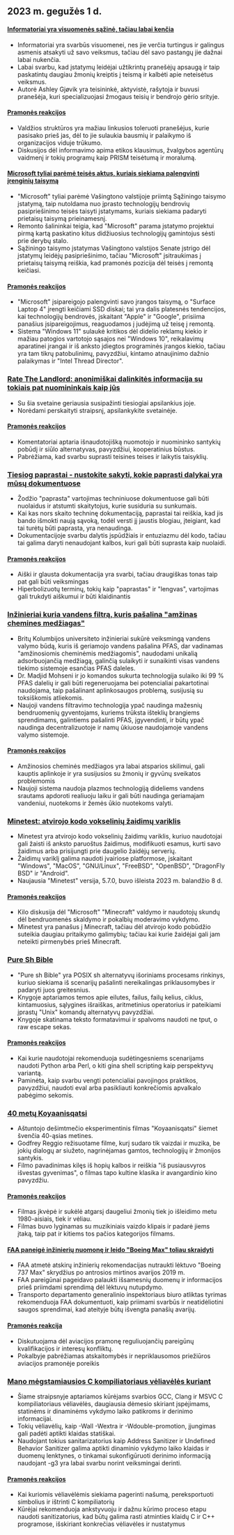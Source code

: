 

<CallToAction />

<Steps>

## 2023 m. gegužės 1 d.

#### [Informatoriai yra visuomenės sąžinė, tačiau labai kenčia](https://covertactionmagazine.com/2023/04/25/whistleblowers-are-the-conscience-of-society-yet-suffer-gravely-for-trying-to-hold-the-rich-and-powerful-accountable-for-their-sins/)

- Informatoriai yra svarbūs visuomenei, nes jie verčia turtingus ir galingus asmenis atsakyti už savo veiksmus, tačiau dėl savo pastangų jie dažnai labai nukenčia.
- Labai svarbu, kad įstatymų leidėjai užtikrintų pranešėjų apsaugą ir taip paskatintų daugiau žmonių kreiptis į teismą ir kalbėti apie neteisėtus veiksmus.
- Autorė Ashley Gjøvik yra teisininkė, aktyvistė, rašytoja ir buvusi pranešėja, kuri specializuojasi žmogaus teisių ir bendrojo gėrio srityje.

#### [Pramonės reakcijos](http://news.ycombinator.com/item?id=35762780)

- Valdžios struktūros yra mažiau linkusios toleruoti pranešėjus, kurie pasisako prieš jas, dėl to jie sulaukia bausmių ir palaikymo iš organizacijos viduje trūkumo.
- Diskusijos dėl informavimo apima etikos klausimus, žvalgybos agentūrų vaidmenį ir tokių programų kaip PRISM teisėtumą ir moralumą.

#### [Microsoft tyliai parėmė teisės aktus, kuriais siekiama palengvinti įrenginių taisymą](https://grist.org/technology/microsoft-right-to-repair-quietly-supported-legislation-to-make-it-easier-to-fix-devices-heres-why-thats-a-big-deal/)

- "Microsoft" tyliai parėmė Vašingtono valstijoje priimtą Sąžiningo taisymo įstatymą, taip nutoldama nuo įprasto technologijų bendrovių pasipriešinimo teisės taisyti įstatymams, kuriais siekiama padaryti prietaisų taisymą prieinamesnį.
- Remonto šalininkai teigia, kad "Microsoft" parama įstatymo projektui pirmą kartą paskatino kitus didžiuosius technologijų gamintojus sėsti prie derybų stalo.
- Sąžiningo taisymo įstatymas Vašingtono valstijos Senate įstrigo dėl įstatymų leidėjų pasipriešinimo, tačiau "Microsoft" įsitraukimas į prietaisų taisymą reiškia, kad pramonės pozicija dėl teisės į remontą keičiasi.

#### [Pramonės reakcijos](http://news.ycombinator.com/item?id=35758842)

- "Microsoft" įsipareigojo palengvinti savo įrangos taisymą, o "Surface Laptop 4" įrengti keičiami SSD diskai; tai yra dalis platesnės tendencijos, kai technologijų bendrovės, įskaitant "Apple" ir "Google", prisiima panašius įsipareigojimus, reaguodamos į judėjimą už teisę į remontą.
- Sistema "Windows 11" sulaukė kritikos dėl didelio reklamų kiekio ir mažiau patogios vartotojo sąsajos nei "Windows 10", reikalavimų aparatinei įrangai ir iš anksto įdiegtos programinės įrangos kiekio, tačiau yra tam tikrų patobulinimų, pavyzdžiui, kintamo atnaujinimo dažnio palaikymas ir "Intel Thread Director".

### [Rate The Landlord: anonimiškai dalinkitės informacija su tokiais pat nuomininkais kaip jūs](https://ratethelandlord.org)

- Su šia svetaine geriausia susipažinti tiesiogiai apsilankius joje.
- Norėdami perskaityti straipsnį, apsilankykite svetainėje.

#### [Pramonės reakcijos](http://news.ycombinator.com/item?id=35759016)

- Komentatoriai aptaria išnaudotojišką nuomotojo ir nuomininko santykių pobūdį ir siūlo alternatyvas, pavyzdžiui, kooperatinius būstus.
- Pabrėžiama, kad svarbu suprasti teisines teises ir laikytis taisyklių.

### [Tiesiog paprastai - nustokite sakyti, kokie paprasti dalykai yra mūsų dokumentuose](https://justsimply.dev/)

- Žodžio "paprasta" vartojimas techniniuose dokumentuose gali būti nuolaidus ir atstumti skaitytojus, kurie susiduria su sunkumais.
- Kai kas nors skaito techninę dokumentaciją, paprastai tai reiškia, kad jis bando išmokti naują sąvoką, todėl versti jį jaustis blogiau, įteigiant, kad tai turėtų būti paprasta, yra nenaudinga.
- Dokumentacijoje svarbu dalytis įspūdžiais ir entuziazmu dėl kodo, tačiau tai galima daryti nenaudojant kalbos, kuri gali būti suprasta kaip nuolaidi.

#### [Pramonės reakcijos](http://news.ycombinator.com/item?id=35759449)

- Aiški ir glausta dokumentacija yra svarbi, tačiau draugiškas tonas taip pat gali būti veiksmingas
- Hiperbolizuotų terminų, tokių kaip "paprastas" ir "lengvas", vartojimas gali trukdyti aiškumui ir būti klaidinantis

### [Inžinieriai kuria vandens filtrą, kuris pašalina "amžinas chemines medžiagas"](https://news.ubc.ca/2023/03/22/new-ubc-water-treatment-zaps-forever-chemicals-for-good/)

- Britų Kolumbijos universiteto inžinieriai sukūrė veiksmingą vandens valymo būdą, kuris iš geriamojo vandens pašalina PFAS, dar vadinamas "amžinosiomis cheminėmis medžiagomis", naudodami unikalią adsorbuojančią medžiagą, galinčią sulaikyti ir sunaikinti visas vandens tiekimo sistemoje esančias PFAS daleles.
- Dr. Madjid Mohseni ir jo komandos sukurta technologija sulaiko iki 99 % PFAS dalelių ir gali būti regeneruojama bei potencialiai pakartotinai naudojama, taip pašalinant aplinkosaugos problemą, susijusią su toksiškomis atliekomis.
- Naujoji vandens filtravimo technologija ypač naudinga mažesnių bendruomenių gyventojams, kuriems trūksta išteklių brangiems sprendimams, galintiems pašalinti PFAS, įgyvendinti, ir būtų ypač naudinga decentralizuotoje ir namų ūkiuose naudojamoje vandens valymo sistemoje.

#### [Pramonės reakcijos](http://news.ycombinator.com/item?id=35764476)

- Amžinosios cheminės medžiagos yra labai atsparios skilimui, gali kauptis aplinkoje ir yra susijusios su žmonių ir gyvūnų sveikatos problemomis
- Naujoji sistema naudoja plazmos technologiją dideliems vandens srautams apdoroti realiuoju laiku ir gali būti naudinga geriamajam vandeniui, nuotekoms ir žemės ūkio nuotekoms valyti.

### [Minetest: atvirojo kodo vokselinių žaidimų variklis](https://www.minetest.net/)

- Minetest yra atvirojo kodo vokselinių žaidimų variklis, kuriuo naudotojai gali žaisti iš anksto paruoštus žaidimus, modifikuoti esamus, kurti savo žaidimus arba prisijungti prie daugelio žaidėjų serverių.
- Žaidimų variklį galima naudoti įvairiose platformose, įskaitant "Windows", "MacOS", "GNU/Linux", "FreeBSD", "OpenBSD", "DragonFly BSD" ir "Android".
- Naujausia "Minetest" versija, 5.7.0, buvo išleista 2023 m. balandžio 8 d.

#### [Pramonės reakcijos](http://news.ycombinator.com/item?id=35766570)

- Kilo diskusija dėl "Microsoft" "Minecraft" valdymo ir naudotojų skundų dėl bendruomenės skaldymo ir pokalbių moderavimo vykdymo.
- Minetest yra panašus į Minecraft, tačiau dėl atvirojo kodo pobūdžio suteikia daugiau pritaikymo galimybių; tačiau kai kurie žaidėjai gali jam neteikti pirmenybės prieš Minecraft.

### [Pure Sh Bible](https://github.com/dylanaraps/pure-sh-bible)

- "Pure sh Bible" yra POSIX sh alternatyvų išoriniams procesams rinkinys, kuriuo siekiama iš scenarijų pašalinti nereikalingas priklausomybes ir padaryti juos greitesnius.
- Knygoje aptariamos temos apie eilutes, failus, failų kelius, ciklus, kintamuosius, sąlygines išraiškas, aritmetinius operatorius ir pateikiami įprastų "Unix" komandų alternatyvų pavyzdžiai.
- Knygoje skatinama teksto formatavimui ir spalvoms naudoti ne tput, o raw escape sekas.

#### [Pramonės reakcijos](http://news.ycombinator.com/item?id=35765707)

- Kai kurie naudotojai rekomenduoja sudėtingesniems scenarijams naudoti Python arba Perl, o kiti gina shell scripting kaip perspektyvų variantą.
- Paminėta, kaip svarbu vengti potencialiai pavojingos praktikos, pavyzdžiui, naudoti eval arba pasikliauti konkrečiomis apvalkalo pabėgimo sekomis.

### [40 metų Koyaanisqatsi](https://www.thecurb.com.au/40-years-of-koyaanisqatsi/)

- Aštuntojo dešimtmečio eksperimentinis filmas "Koyaanisqatsi" šiemet švenčia 40-ąsias metines.
- Godfrey Reggio režisuotame filme, kurį sudaro tik vaizdai ir muzika, be jokių dialogų ar siužeto, nagrinėjamas gamtos, technologijų ir žmonijos santykis.
- Filmo pavadinimas kilęs iš hopių kalbos ir reiškia "iš pusiausvyros išvestas gyvenimas", o filmas tapo kultine klasika ir avangardinio kino pavyzdžiu.

#### [Pramonės reakcijos](http://news.ycombinator.com/item?id=35764584)

- Filmas įkvėpė ir sukėlė atgarsį daugeliui žmonių tiek jo išleidimo metu 1980-aisiais, tiek ir vėliau.
- Filmas buvo lyginamas su muzikiniais vaizdo klipais ir padarė jiems įtaką, taip pat ir kitiems tos pačios kategorijos filmams.

#### [FAA paneigė inžinierių nuomonę ir leido "Boeing Max" toliau skraidyti](https://apnews.com/article/boeing-max-crashes-faa-ea8fac0ad2758b08c58d2d64756fbf37)

- FAA atmetė atskirų inžinierių rekomendacijas nutraukti lėktuvo "Boeing 737 Max" skrydžius po antrosios mirtinos avarijos 2019 m.
- FAA pareigūnai pageidavo palaukti išsamesnių duomenų ir informacijos prieš priimdami sprendimą dėl lėktuvų nutupdymo.
- Transporto departamento generalinio inspektoriaus biuro atliktas tyrimas rekomenduoja FAA dokumentuoti, kaip priimami svarbūs ir neatidėliotini saugos sprendimai, kad ateityje būtų išvengta panašių avarijų.

#### [Pramonės reakcija](http://news.ycombinator.com/item?id=35761706)

- Diskutuojama dėl aviacijos pramonę reguliuojančių pareigūnų kvalifikacijos ir interesų konfliktų.
- Pokalbyje pabrėžiamas atskaitomybės ir nepriklausomos priežiūros aviacijos pramonėje poreikis

### [Mano mėgstamiausios C kompiliatoriaus vėliavėlės kuriant](https://nullprogram.com/blog/2023/04/29/)

- Šiame straipsnyje aptariamos kūrėjams svarbios GCC, Clang ir MSVC C kompiliatoriaus vėliavėlės, daugiausia dėmesio skiriant įspėjimams, statinėms ir dinaminėms vykdymo laiko patikroms ir derinimo informacijai.
- Tokių vėliavėlių, kaip -Wall -Wextra ir -Wdouble-promotion, įjungimas gali padėti aptikti klaidas statiškai.
- Naudojant tokius sanitarizatorius kaip Address Sanitizer ir Undefined Behavior Sanitizer galima aptikti dinaminio vykdymo laiko klaidas ir duomenų lenktynes, o tinkamai sukonfigūruoti derinimo informaciją naudojant -g3 yra labai svarbu norint veiksmingai derinti.

#### [Pramonės reakcijos](http://news.ycombinator.com/item?id=35758898)

- Kai kuriomis vėliavėlėmis siekiama pagerinti našumą, pereksportuoti simbolius ir ištrinti C kompiliatorių
- Kūrėjai rekomenduoja ankstyvuoju ir dažnu kūrimo proceso etapu naudoti sanitizatorius, kad būtų galima rasti atminties klaidų C ir C++ programose, išskiriant konkrečias vėliavėles ir nustatymus

</Steps>
